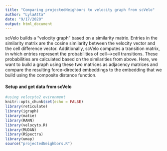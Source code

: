 ```yaml
---
title: "Comparing projectedNeighbors to velocity graph from scVelo"
author: "LylaAtta"
date: "9/17/2020"
output: html_document
---
```


scVelo builds a "velocity graph" based on a similarity matrix. Entries in the similarity matrix are the cosine similarity between the velocity vector and the cell difference vector. Additionally, scVelo computes a transition matrix, in which entries represent the probabilities of cell-->cell transitions. These probabilities are calculated based on the similarities from above. Here, we want to build a graph using these two matrices as adjacency matrices and compare the resulting force-directed embeddings to the embedding that we build using the composite distance function. 

#### Setup and get data from scVelo
```r
#using velocyto2 evironment 
knitr::opts_chunk$set(echo = FALSE)
library(reticulate)
library(igraph)
library(matie)
library(RANN)
library(velocyto.R)
library(MUDAN)
library(RSpectra)
library(umap)
source("projectedNeighbors.R")
```
